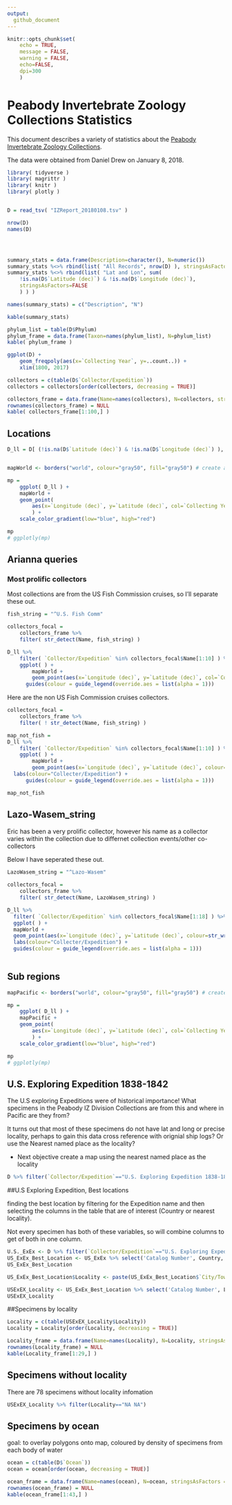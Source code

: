 ```yaml
---
output:
  github_document
---
```


```r
knitr::opts_chunk$set(
	echo = TRUE,
	message = FALSE,
	warning = FALSE,
	echo=FALSE,
	dpi=300
	)
```

# Peabody Invertebrate Zoology Collections Statistics

This document describes a variety of statistics about the [Peabody Invertebrate Zoology Collections](http://peabody.yale.edu/collections/invertebrate-zoology).

The data were obtained from Daniel Drew on January 8, 2018.

```r
library( tidyverse )
library( magrittr )
library( knitr )
library( plotly )


D = read_tsv( "IZReport_20180108.tsv" )

nrow(D)
names(D)





```

```r

summary_stats = data.frame(Description=character(), N=numeric())
summary_stats %<>% rbind(list( "All Records", nrow(D) ), stringsAsFactors=FALSE )
summary_stats %<>% rbind(list( "Lat and Lon", sum( 
	!is.na(D$`Latitude (dec)`) & !is.na(D$`Longitude (dec)`), 
	stringsAsFactors=FALSE
	) ) )

names(summary_stats) = c("Description", "N")

kable(summary_stats)

```


```r
phylum_list = table(D$Phylum)
phylum_frame = data.frame(Taxon=names(phylum_list), N=phylum_list)
kable( phylum_frame )
```


```r
ggplot(D) + 
	geom_freqpoly(aes(x=`Collecting Year`, y=..count..)) +
	xlim(1800, 2017)
```
```r

collectors = c(table(D$`Collector/Expedition`))
collectors = collectors[order(collectors, decreasing = TRUE)]

collectors_frame = data.frame(Name=names(collectors), N=collectors, stringsAsFactors = FALSE)
rownames(collectors_frame) = NULL
kable( collectors_frame[1:100,] )
```


## Locations

```r

D_ll = D[ (!is.na(D$`Latitude (dec)`) & !is.na(D$`Longitude (dec)`) ), ]


mapWorld <- borders("world", colour="gray50", fill="gray50") # create a layer of borders

mp = 
	ggplot( D_ll ) +   
	mapWorld + 
	geom_point(
		aes(x=`Longitude (dec)`, y=`Latitude (dec)`, col=`Collecting Year`, label1=`Catalog Number` ), alpha = 0.2, size=1
		) +
	scale_color_gradient(low="blue", high="red")

mp
# ggplotly(mp)


```

## Arianna queries

### Most prolific collectors

Most collections are from the US Fish Commission cruises, so I'll separate these out.

```r

fish_string = "^U.S. Fish Comm"

collectors_focal = 
	collectors_frame %>%
	filter( str_detect(Name, fish_string) )

D_ll %>%
	filter( `Collector/Expedition` %in% collectors_focal$Name[1:10] ) %>%
	ggplot( ) +  
		mapWorld +
		geom_point(aes(x=`Longitude (dec)`, y=`Latitude (dec)`, col=`Collector/Expedition` ), alpha = 0.2, size=1) +
	  guides(colour = guide_legend(override.aes = list(alpha = 1)))

```

Here are the non US Fish Commission cruises collectors.


```r

collectors_focal = 
	collectors_frame %>%
	filter( ! str_detect(Name, fish_string) )

map_not_fish =
D_ll %>%
	filter( `Collector/Expedition` %in% collectors_focal$Name[1:10] ) %>%
	ggplot( ) +  
		mapWorld +
		geom_point(aes(x=`Longitude (dec)`, y=`Latitude (dec)`, colour=str_wrap (`Collector/Expedition`,20) ), alpha = 0.2, size=1) +
  labs(colour="Collecter/Expedition") +
	  guides(colour = guide_legend(override.aes = list(alpha = 1)))

map_not_fish

```

## Lazo-Wasem_string

Eric has been a very prolific collector, however his name as a collector varies within the collection due to differnet collection events/other co-collectors 

Below I have seperated these out.

```r

LazoWasem_string = "^Lazo-Wasem"
 
collectors_focal = 
    collectors_frame %>%
    filter( str_detect(Name, LazoWasem_string) )

D_ll %>%
  filter( `Collector/Expedition` %in% collectors_focal$Name[1:18] ) %>%
  ggplot( ) +  
  mapWorld +
  geom_point(aes(x=`Longitude (dec)`, y=`Latitude (dec)`, colour=str_wrap (`Collector/Expedition`,40) ), alpha = 0.2, size=1) +
  labs(colour="Collecter/Expedition") +
  guides(colour = guide_legend(override.aes = list(alpha = 1)))
  

```




## Sub regions

```r


mapPacific <- borders("world", colour="gray50", fill="gray50") # create a layer of borders

mp = 
	ggplot( D_ll ) +   
	mapPacific + 
	geom_point(
		aes(x=`Longitude (dec)`, y=`Latitude (dec)`, col=`Collecting Year`, label1=`Catalog Number` ), alpha = 0.2, size=1
		) +
	scale_color_gradient(low="blue", high="red")

mp
# ggplotly(mp)


```



## U.S. Exploring Expedition 1838-1842

The U.S exploring Expeditions were of historical importance! What specimens in the Peabody IZ Division Collections are from this and where in Pacific are they from?

It turns out that most of these specimens do not have lat and long or precise locality, perhaps to gain this data cross reference with orignial ship logs? Or use the Nearest named place as the locality? 

- Next objective create a map using the nearest named place as the locality

```r
D %>% filter(`Collector/Expedition`=="U.S. Exploring Expedition 1838-1842")

```


##U.S Exploring Expedition, Best locations 

finding the best location by filtering for the Expedition name and then selecting the columns in the table that are of interest (Country or nearest locality).  

Not every specimen has both of these variables, so will combine columns to get of both in one column.




```r

U.S._ExEx <- D %>% filter(`Collector/Expedition`=="U.S. Exploring Expedition 1838-1842")
US_ExEx_Best_Location <- US_ExEx %>% select('Catalog Number', Country, 'City/Town/Nearest Named Place', 'Latitude (dec)', 'Longitude (dec)')
US_ExEx_Best_Location

US_ExEx_Best_Location$Locality <- paste(US_ExEx_Best_Location$`City/Town/Nearest Named Place`, US_ExEx_Best_Location$Country)

USExEX_Locality <- US_ExEx_Best_Location %>% select('Catalog Number', Locality, 'Latitude (dec)', 'Longitude (dec)')
USExEX_Locality

```

##Specimens by locality

```r

Locality = c(table(USExEX_Locality$Locality))
Locality = Locality[order(Locality, decreasing = TRUE)]

Locality_frame = data.frame(Name=names(Locality), N=Locality, stringsAsFactors = FALSE)
rownames(Locality_frame) = NULL
kable(Locality_frame[1:29,] )

```

## Specimens without locality

There are 78 specimens without locality infomation

```r

USExEX_Locality %>% filter(Locality=="NA NA")

```


## Specimens by ocean 

goal: to overlay polygons onto map, coloured by density of specimens from each body of water 

```r

ocean = c(table(D$`Ocean`))
ocean = ocean[order(ocean, decreasing = TRUE)]

ocean_frame = data.frame(Name=names(ocean), N=ocean, stringsAsFactors = FALSE)
rownames(ocean_frame) = NULL
kable(ocean_frame[1:43,] )



```

